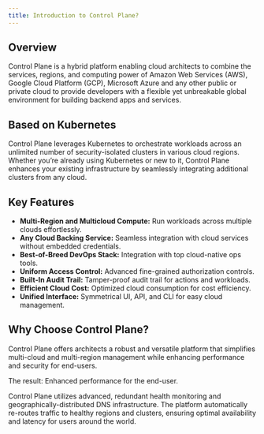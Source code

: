 ```yaml
---
title: Introduction to Control Plane?
---
```


## Overview

Control Plane is a hybrid platform enabling cloud architects to combine the services, regions, and computing power of Amazon Web Services (AWS), Google Cloud Platform (GCP), Microsoft Azure and any other public or private cloud to provide developers with a flexible yet unbreakable global environment for building backend apps and services.

## Based on Kubernetes

Control Plane leverages Kubernetes to orchestrate workloads across an unlimited number of security-isolated clusters in various cloud regions. Whether you’re already using Kubernetes or new to it, Control Plane enhances your existing infrastructure by seamlessly integrating additional clusters from any cloud.

## Key Features
- **Multi-Region and Multicloud Compute:** Run workloads across multiple clouds effortlessly.
- **Any Cloud Backing Service:** Seamless integration with cloud services without embedded credentials.
- **Best-of-Breed DevOps Stack:** Integration with top cloud-native ops tools.
- **Uniform Access Control:** Advanced fine-grained authorization controls.
- **Built-In Audit Trail:** Tamper-proof audit trail for actions and workloads.
- **Efficient Cloud Cost:** Optimized cloud consumption for cost efficiency.
- **Unified Interface:** Symmetrical UI, API, and CLI for easy cloud management.

## Why Choose Control Plane?
Control Plane offers architects a robust and versatile platform that simplifies multi-cloud and multi-region management while enhancing performance and security for end-users.

The result: Enhanced performance for the end-user.

Control Plane utilizes advanced, redundant health monitoring and geographically-distributed DNS infrastructure. The platform automatically re-routes traffic to healthy regions and clusters, ensuring optimal availability and latency for users around the world.